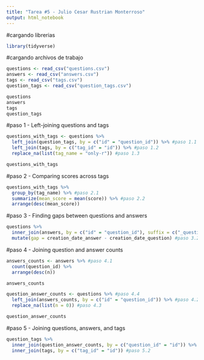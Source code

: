 ```yaml
---
title: "Tarea #5 - Julio Cesar Rustrian Monterroso"
output: html_notebook
---
```


#cargando librerias
```r
library(tidyverse)
```

#cargando archivos de trabajo 
```r
questions <- read_csv("questions.csv")
answers <- read_csv("answers.csv")
tags <- read_csv("tags.csv")
question_tags <- read_csv("question_tags.csv")

questions
answers
tags
question_tags
```
#paso 1 - Left-joining questions and tags
```r
questions_with_tags <- questions %>%
  left_join(question_tags, by = c("id" = "question_id")) %>% #paso 1.1
  left_join(tags, by = c("tag_id" = "id")) %>% #paso 1.2
  replace_na(list(tag_name = "only-r")) #paso 1.3

questions_with_tags
```
#paso 2 - Comparing scores across tags
```r
questions_with_tags %>%
  group_by(tag_name) %>% #paso 2.1
  summarize(mean_score = mean(score)) %>% #paso 2.2
  arrange(desc(mean_score))
```
#paso 3 - Finding gaps between questions and answers
```r
questions %>%
  inner_join(answers, by = c("id" = "question_id"), suffix = c("_question", "_answer")) %>% #paso 3.1
  mutate(gap = creation_date_answer - creation_date_question) #paso 3.2
```
#paso 4 - Joining question and answer counts
```r
answers_counts <- answers %>% #paso 4.1
  count(question_id) %>%
  arrange(desc(n))

answers_counts

question_answer_counts <- questions %>% #paso 4.4
  left_join(answers_counts, by = c("id" = "question_id")) %>% #paso 4.2
  replace_na(list(n = 0)) #paso 4.3

question_answer_counts
```
#paso 5 - Joining questions, answers, and tags
```r
question_tags %>%
  inner_join(question_answer_counts, by = c("question_id" = "id")) %>% #paso 5.1
  inner_join(tags, by = c("tag_id" = "id")) #paso 5.2
```






